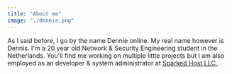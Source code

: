 ```yaml
---
title: "About me"
image: "./dennie.png"
---
```



As I said before, I go by the name Dennie online.
My real name however is Dennis. I'm a 20 year old Network & Security Engineering student in the Netherlands.
You'll find me working on multiple little projects but I am also employed as an developer & system administrator at <a href="https://www.sparkedhost.com">Sparked Host LLC.</a>.